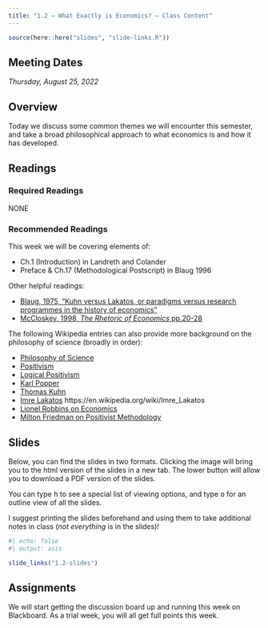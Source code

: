 ```yaml
---
title: "1.2 — What Exactly is Economics? — Class Content"
---
```


```r
source(here::here("slides", "slide-links.R"))
```

::: {.callout-note appearance=minimal}
# Meeting Dates
*Thursday, August 25, 2022*
:::

## <i class="fas fa-info-circle fa-lg"></i> Overview

Today we discuss some common themes we will encounter this semester, and take a broad philosophical approach to what economics is and how it has developed.

## <i class="fas fa-book-reader fa-lg"></i> Readings

### Required Readings

NONE

### Recommended Readings

This week we will be covering elements of:

- <i class="fas fas fa-book"></i> Ch.1 (Introduction) in Landreth and Colander
- <i class="fas fas fa-book"></i> Preface & Ch.17 (Methodological Postscript) in Blaug 1996 

Other helpful readings:

- [<i class="fas fa-file-pdf"></i> Blaug, 1975, "Kuhn versus Lakatos, or paradigms versus research programmes in the history of economics"](/files/readings/Blaug-1975.pdf)
- [<i class="fas fa-file-pdf"></i> McCloskey, 1998, *The Rhetoric of Economics* pp.20-28](/files/readings/McCloskey-1998.pdf)

The following Wikipedia entries can also provide more background on the philosophy of science (broadly in order):

- [<i class="fab fa-wikipedia-w"></i> Philosophy of Science](https://en.wikipedia.org/wiki/Philosophy_of_science)
- [<i class="fab fa-wikipedia-w"></i> Positivism](http://en.wikipedia.org/wiki/Positivism)
- [<i class="fab fa-wikipedia-w"></i> Logical Positivism](https://en.wikipedia.org/wiki/Logical_positivism)
- [<i class="fab fa-wikipedia-w"></i> Karl Popper](https://en.wikipedia.org/wiki/Karl_Popper)
- [<i class="fab fa-wikipedia-w"></i> Thomas Kuhn](https://en.wikipedia.org/wiki/Thomas_Kuhn)
- [<i class="fab fa-wikipedia-w"></i> Imre Lakatos](https://en.wikipedia.org/wiki/Imre_Lakatos)
https://en.wikipedia.org/wiki/Imre_Lakatos
- [<i class="fab fa-wikipedia-w"></i> Lionel Robbins on Economics](https://en.wikipedia.org/wiki/An_Essay_on_the_Nature_and_Significance_of_Economic_Science)
- [<i class="fab fa-wikipedia-w"></i> Milton Friedman on Positivist Methodology](https://en.wikipedia.org/wiki/Essays_in_Positive_Economics)

## <i class="fas fa-chalkboard-teacher"></i> Slides

Below, you can find the slides in two formats. Clicking the image will bring you to the html version of the slides in a new tab. The lower button will allow you to download a PDF version of the slides. 

::: callout-tip
You can type <kbd>h</kbd> to see a special list of viewing options, and type <kbd>o</kbd> for an outline view of all the slides.
:::

I suggest printing the slides beforehand and using them to take additional notes in class (*not everything* is in the slides)!

```r
#| echo: false
#| output: asis

slide_links("1.2-slides")
```

## <i class="fas fa-laptop-code"></i> Assignments

We will start getting the discussion board up and running this week on Blackboard. As a trial week, you will all get full points this week.